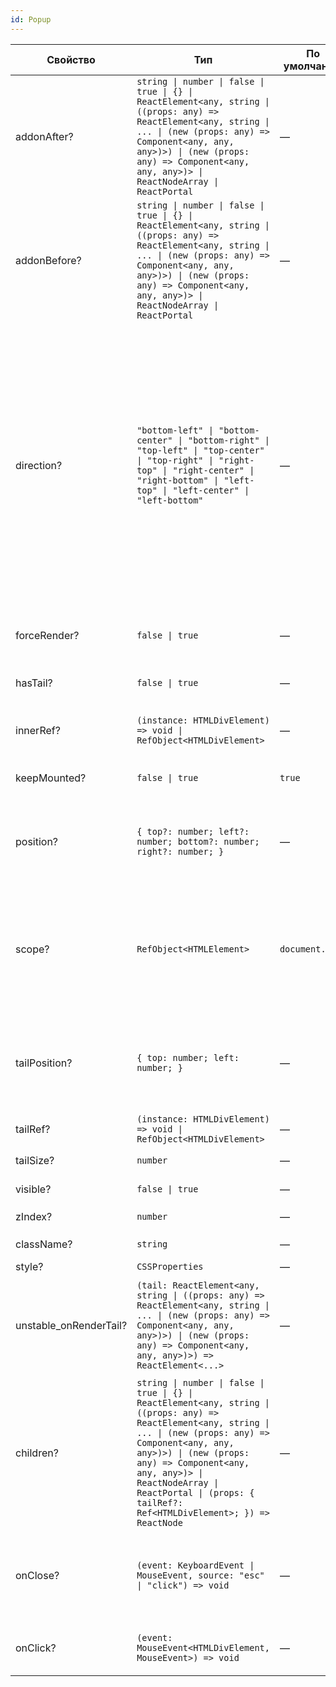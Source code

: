 ```yaml
---
id: Popup
---
```


<!-- props:start -->
| Свойство               | Тип                                                                                                                                                                                                                                                                                                                           | По умолчанию    | Описание                                                                                                                                                                                                                                                                                                          |
| ---------------------- | ----------------------------------------------------------------------------------------------------------------------------------------------------------------------------------------------------------------------------------------------------------------------------------------------------------------------------- | --------------- | ----------------------------------------------------------------------------------------------------------------------------------------------------------------------------------------------------------------------------------------------------------------------------------------------------------------- |
| addonAfter?            | `string \| number \| false \| true \| {} \| ReactElement<any, string \| ((props: any) => ReactElement<any, string \| ... \| (new (props: any) => Component<any, any, any>)>) \| (new (props: any) => Component<any, any, any>)> \| ReactNodeArray \| ReactPortal`                                                             | —               | Дополнительный контент после содержимого попапа                                                                                                                                                                                                                                                                   |
| addonBefore?           | `string \| number \| false \| true \| {} \| ReactElement<any, string \| ((props: any) => ReactElement<any, string \| ... \| (new (props: any) => Component<any, any, any>)>) \| (new (props: any) => Component<any, any, any>)> \| ReactNodeArray \| ReactPortal`                                                             | —               | Дополнительный контент перед содержимым попапа                                                                                                                                                                                                                                                                    |
| direction?             | `"bottom-left" \| "bottom-center" \| "bottom-right" \| "top-left" \| "top-center" \| "top-right" \| "right-top" \| "right-center" \| "right-bottom" \| "left-top" \| "left-center" \| "left-bottom"`                                                                                                                          | —               | Задает направление хвостика. Например, если указано значение `bottom-center` — хвостик выходит из центра снизу. Свойство `direction` необходимо использовать без модификатора `target_anchor`. Чтобы задать направление раскрытия для попапа с модификатором `target_anchor`, установите свойство `directions` |
| forceRender?           | `false \| true`                                                                                                                                                                                                                                                                                                               | —               | Вызывает дополнительный рендер после создания                                                                                                                                                                                                                                                                     |
| hasTail?               | `false \| true`                                                                                                                                                                                                                                                                                                               | —               | Включает/отключает хвостик у попапа                                                                                                                                                                                                                                                                               |
| innerRef?              | `(instance: HTMLDivElement) => void \| RefObject<HTMLDivElement>`                                                                                                                                                                                                                                                             | —               | Ссылка на корневой DOM-элемент компонента                                                                                                                                                                                                                                                                         |
| keepMounted?           | `false \| true`                                                                                                                                                                                                                                                                                                               | `true`          | Сохраняет контейнер в DOM после создания                                                                                                                                                                                                                                                                          |
| position?              | `{ top?: number; left?: number; bottom?: number; right?: number; }`                                                                                                                                                                                                                                                           | —               | Задает позицию попапа. Свойство `position` необходимо использовать без модификатора `target_anchor`                                                                                                                                                                                                               |
| scope?                 | `RefObject<HTMLElement>`                                                                                                                                                                                                                                                                                                      | `document.body` | Ссылка на DOM-элемент, в котором размещается попап. Важно, чтобы контейнер имел `position: relative` для корректного позиционирования                                                                                                                                                                             |
| tailPosition?          | `{ top: number; left: number; }`                                                                                                                                                                                                                                                                                              | —               | Задает позицию хвостика. Свойство `tailPosition` необходимо использовать без модификатора `target_anchor`                                                                                                                                                                                                         |
| tailRef?               | `(instance: HTMLDivElement) => void \| RefObject<HTMLDivElement>`                                                                                                                                                                                                                                                             | —               | Ссылка на DOM-элемент хвостика                                                                                                                                                                                                                                                                                    |
| tailSize?              | `number`                                                                                                                                                                                                                                                                                                                      | —               | Задает размер хвостика                                                                                                                                                                                                                                                                                            |
| visible?               | `false \| true`                                                                                                                                                                                                                                                                                                               | —               | Делает попап видимым                                                                                                                                                                                                                                                                                              |
| zIndex?                | `number`                                                                                                                                                                                                                                                                                                                      | —               | Задает слой `z-index`                                                                                                                                                                                                                                                                                             |
| className?             | `string`                                                                                                                                                                                                                                                                                                                      | —               | Дополнительный класс                                                                                                                                                                                                                                                                                              |
| style?                 | `CSSProperties`                                                                                                                                                                                                                                                                                                               | —               | Html атрибут `style`                                                                                                                                                                                                                                                                                              |
| unstable_onRenderTail? | `(tail: ReactElement<any, string \| ((props: any) => ReactElement<any, string \| ... \| (new (props: any) => Component<any, any, any>)>) \| (new (props: any) => Component<any, any, any>)>) => ReactElement<...>`                                                                                                            | —               | Функция, вызываемая при отрисовке хвостика. Вызывается вне зависимости от наличия флага `hasTail`                                                                                                                                                                                                                 |
| children?              | `string \| number \| false \| true \| {} \| ReactElement<any, string \| ((props: any) => ReactElement<any, string \| ... \| (new (props: any) => Component<any, any, any>)>) \| (new (props: any) => Component<any, any, any>)> \| ReactNodeArray \| ReactPortal \| (props: { tailRef?: Ref<HTMLDivElement>; }) => ReactNode` | —               | Содержимое попапа                                                                                                                                                                                                                                                                                                 |
| onClose?               | `(event: KeyboardEvent \| MouseEvent, source: "esc" \| "click") => void`                                                                                                                                                                                                                                                      | —               | Обработчик, вызываемый после нажатия на клавишу Esc либо мышкой на область вне контейнера                                                                                                                                                                                                                         |
| onClick?               | `(event: MouseEvent<HTMLDivElement, MouseEvent>) => void`                                                                                                                                                                                                                                                                     | —               | Обработчик, вызываемый при срабатывании события click                                                                                                                                                                                                                                                             |
<!-- props:end -->